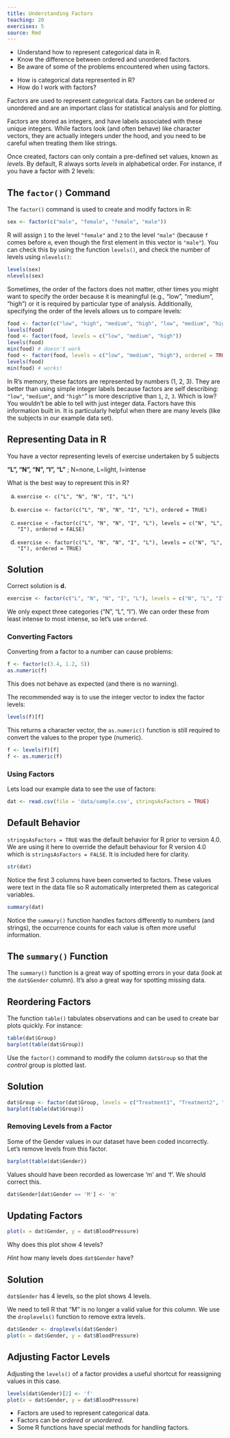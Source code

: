 ```yaml
---
title: Understanding Factors
teaching: 20
exercises: 5
source: Rmd
---
```


::::::::::::::::::::::::::::::::::::::: objectives

- Understand how to represent categorical data in R.
- Know the difference between ordered and unordered factors.
- Be aware of some of the problems encountered when using factors.

::::::::::::::::::::::::::::::::::::::::::::::::::

:::::::::::::::::::::::::::::::::::::::: questions

- How is categorical data represented in R?
- How do I work with factors?

::::::::::::::::::::::::::::::::::::::::::::::::::

Factors are used to represent categorical data. Factors can be ordered or
unordered and are an important class for statistical analysis and for plotting.

Factors are stored as integers, and have labels associated with these unique
integers. While factors look (and often behave) like character vectors, they are
actually integers under the hood, and you need to be careful when treating them
like strings.

Once created, factors can only contain a pre-defined set values, known as
*levels*. By default, R always sorts *levels* in alphabetical order. For
instance, if you have a factor with 2 levels:

:::::::::::::::::::::::::::::::::::::::::  callout

## The `factor()` Command

The `factor()` command is used to create and modify factors in R:

```r
sex <- factor(c("male", "female", "female", "male"))
```

::::::::::::::::::::::::::::::::::::::::::::::::::

R will assign `1` to the level `"female"` and `2` to the level `"male"` (because
`f` comes before `m`, even though the first element in this vector is
`"male"`). You can check this by using the function `levels()`, and check the
number of levels using `nlevels()`:

```r
levels(sex)
nlevels(sex)
```

Sometimes, the order of the factors does not matter, other times you might want
to specify the order because it is meaningful (e.g., "low", "medium", "high") or
it is required by particular type of analysis. Additionally, specifying the
order of the levels allows us to compare levels:

```r
food <- factor(c("low", "high", "medium", "high", "low", "medium", "high"))
levels(food)
food <- factor(food, levels = c("low", "medium", "high"))
levels(food)
min(food) # doesn't work
food <- factor(food, levels = c("low", "medium", "high"), ordered = TRUE)
levels(food)
min(food) # works!
```

In R's memory, these factors are represented by numbers (1, 2, 3). They are
better than using simple integer labels because factors are self describing:
`"low"`, `"medium"`, and `"high"`" is more descriptive than `1`, `2`, `3`. Which
is low?  You wouldn't be able to tell with just integer data. Factors have this
information built in. It is particularly helpful when there are many levels
(like the subjects in our example data set).

:::::::::::::::::::::::::::::::::::::::  challenge

## Representing Data in R

You have a vector representing levels of exercise undertaken by 5 subjects

**"L", "N", "N", "I", "L"** ; N=none, L=light, I=intense

What is the best way to represent this in R?

a. `exercise <- c("L", "N", "N", "I", "L")`

b. `exercise <- factor(c("L", "N", "N", "I", "L"), ordered = TRUE)`

c. `exercise < -factor(c("L", "N", "N", "I", "L"), levels = c("N", "L", "I"), ordered = FALSE)`

d. `exercise <- factor(c("L", "N", "N", "I", "L"), levels = c("N", "L", "I"), ordered = TRUE)`

:::::::::::::::  solution

## Solution

Correct solution is **d.**

```r
exercise <- factor(c("L", "N", "N", "I", "L"), levels = c("N", "L", "I"), ordered = TRUE)
```

We only expect three categories ("N", "L", "I").
We can order these from least intense to most intense, so let's use `ordered`.



:::::::::::::::::::::::::

::::::::::::::::::::::::::::::::::::::::::::::::::

### Converting Factors

Converting from a factor to a number can cause problems:

```r
f <- factor(c(3.4, 1.2, 5))
as.numeric(f)
```

This does not behave as expected (and there is no warning).

The recommended way is to use the integer vector to index the factor levels:

```r
levels(f)[f]
```

This returns a character vector, the `as.numeric()` function is still required to convert the values to the proper type (numeric).

```r
f <- levels(f)[f]
f <- as.numeric(f)
```

### Using Factors

Lets load our example data to see the use of factors:

```r
dat <- read.csv(file = 'data/sample.csv', stringsAsFactors = TRUE)
```

:::::::::::::::::::::::::::::::::::::::::  callout

## Default Behavior

`stringsAsFactors = TRUE` was the default behavior for R prior to version 4.0.
We are using it here to override the default behaviour for R version 4.0 which is `stringsAsFactors = FALSE`.
It is included here for clarity.


::::::::::::::::::::::::::::::::::::::::::::::::::

```r
str(dat)
```

Notice the first 3 columns have been converted to factors. These values were text in the data file so R automatically interpreted them as categorical variables.

```r
summary(dat)
```

Notice the `summary()` function handles factors differently to numbers (and strings), the occurrence counts for each value is often more useful information.

:::::::::::::::::::::::::::::::::::::::::  callout

## The `summary()` Function

The `summary()` function is a great way of spotting errors in your data (look at the `dat$Gender` column).
It's also a great way for spotting missing data.


::::::::::::::::::::::::::::::::::::::::::::::::::

:::::::::::::::::::::::::::::::::::::::  challenge

## Reordering Factors

The function `table()` tabulates observations and can be used to create bar plots quickly. For instance:

```r
table(dat$Group)
barplot(table(dat$Group))
```

Use the `factor()` command to modify the column `dat$Group` so that the *control* group is plotted last.

:::::::::::::::  solution

## Solution

```r
dat$Group <- factor(dat$Group, levels = c("Treatment1", "Treatment2", "Control"))
barplot(table(dat$Group))
```

:::::::::::::::::::::::::

::::::::::::::::::::::::::::::::::::::::::::::::::

### Removing Levels from a Factor

Some of the Gender values in our dataset have been coded incorrectly.
Let's remove levels from this factor.

```r
barplot(table(dat$Gender))
```

Values should have been recorded as lowercase 'm' and 'f'. We should correct this.

```r
dat$Gender[dat$Gender == 'M'] <- 'm'
```

:::::::::::::::::::::::::::::::::::::::  challenge

## Updating Factors

```r
plot(x = dat$Gender, y = dat$BloodPressure)
```

Why does this plot show 4 levels?

*Hint* how many levels does `dat$Gender` have?

:::::::::::::::  solution

## Solution

`dat$Gender` has 4 levels, so the plot shows 4 levels.



:::::::::::::::::::::::::

::::::::::::::::::::::::::::::::::::::::::::::::::

We need to tell R that "M" is no longer a valid value for this column.
We use the `droplevels()` function to remove extra levels.

```r
dat$Gender <- droplevels(dat$Gender)
plot(x = dat$Gender, y = dat$BloodPressure)
```

:::::::::::::::::::::::::::::::::::::::::  callout

## Adjusting Factor Levels

Adjusting the `levels()` of a factor provides a useful shortcut for reassigning values in this case.

```r
levels(dat$Gender)[2] <- 'f'
plot(x = dat$Gender, y = dat$BloodPressure)
```

::::::::::::::::::::::::::::::::::::::::::::::::::



:::::::::::::::::::::::::::::::::::::::: keypoints

- Factors are used to represent categorical data.
- Factors can be *ordered* or *unordered*.
- Some R functions have special methods for handling factors.

::::::::::::::::::::::::::::::::::::::::::::::::::


